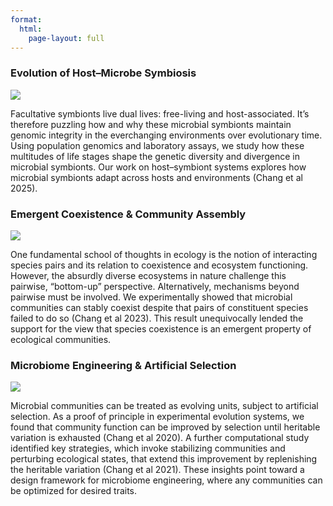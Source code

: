 ```yaml
--- 
format: 
  html:
    page-layout: full
---
```


::: {.grid}

::: {.g-col-12 .g-col-md-4}
### Evolution of Host–Microbe Symbiosis
![](images/research/facultative.png){.research-image}

Facultative symbionts live dual lives: free-living and host-associated. It's therefore puzzling how and why these microbial symbionts maintain genomic integrity in the everchanging environments over evolutionary time. Using population genomics and laboratory assays, we study how these multitudes of life stages shape the genetic diversity and divergence in microbial symbionts. Our work on host–symbiont systems explores how microbial symbionts adapt across hosts and environments (Chang et al 2025).
:::


::: {.g-col-12 .g-col-md-4}
### Emergent Coexistence & Community Assembly
![](images/research/coexistence.png){.research-image}

One fundamental school of thoughts in ecology is the notion of interacting species pairs and its relation to coexistence and ecosystem functioning. However, the absurdly diverse ecosystems in nature challenge this pairwise, "bottom-up" perspective. Alternatively, mechanisms beyond pairwise must be involved. We experimentally showed that microbial communities can stably coexist despite that pairs of constituent species failed to do so (Chang et al 2023). This result unequivocally lended the support for the view that species coexistence is an emergent property of ecological communities.
:::

::: {.g-col-12 .g-col-md-4}
### Microbiome Engineering & Artificial Selection
![](images/research/landscape.png){.research-image}

Microbial communities can be treated as evolving units, subject to artificial selection. As a proof of principle in experimental evolution systems, we found that community function can be improved by selection until heritable variation is exhausted (Chang et al 2020). A further computational study identified key strategies, which invoke stabilizing communities and perturbing ecological states, that extend this improvement by replenishing the heritable variation (Chang et al 2021). These insights point toward a design framework for microbiome engineering, where any communities can be optimized for desired traits.
:::

:::